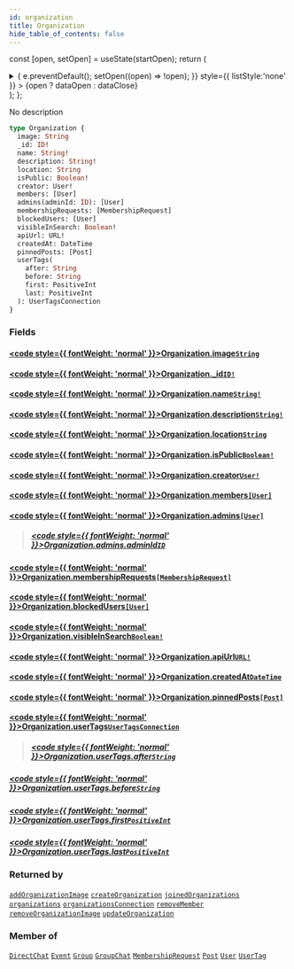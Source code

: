 ```yaml
---
id: organization
title: Organization
hide_table_of_contents: false
---
```






const [open, setOpen] = useState(startOpen);
return (
<details {...(open ? { open: true } : {})} className="details" style={{ border:'none', boxShadow:'none', background:'var(--ifm-background-color)' }}>
<summary
onClick={(e) => {
e.preventDefault();
setOpen((open) => !open);
}}
style={{ listStyle:'none' }} >
{open ? dataOpen : dataClose}
</summary>
{open && children}
</details>
);
};

No description

```graphql
type Organization {
  image: String
  _id: ID!
  name: String!
  description: String!
  location: String
  isPublic: Boolean!
  creator: User!
  members: [User]
  admins(adminId: ID): [User]
  membershipRequests: [MembershipRequest]
  blockedUsers: [User]
  visibleInSearch: Boolean!
  apiUrl: URL!
  createdAt: DateTime
  pinnedPosts: [Post]
  userTags(
    after: String
    before: String
    first: PositiveInt
    last: PositiveInt
  ): UserTagsConnection
}
```

### Fields

#### [<code style={{ fontWeight: 'normal' }}>Organization.<b>image</b></code>](#)<Bullet />[`String`](/schema/scalars/string) <Badge class="secondary" text="scalar"/>

>

#### [<code style={{ fontWeight: 'normal' }}>Organization.<b>\_id</b></code>](#)<Bullet />[`ID!`](/schema/scalars/id) <Badge class="secondary" text="non-null"/> <Badge class="secondary" text="scalar"/>

>

#### [<code style={{ fontWeight: 'normal' }}>Organization.<b>name</b></code>](#)<Bullet />[`String!`](/schema/scalars/string) <Badge class="secondary" text="non-null"/> <Badge class="secondary" text="scalar"/>

>

#### [<code style={{ fontWeight: 'normal' }}>Organization.<b>description</b></code>](#)<Bullet />[`String!`](/schema/scalars/string) <Badge class="secondary" text="non-null"/> <Badge class="secondary" text="scalar"/>

>

#### [<code style={{ fontWeight: 'normal' }}>Organization.<b>location</b></code>](#)<Bullet />[`String`](/schema/scalars/string) <Badge class="secondary" text="scalar"/>

>

#### [<code style={{ fontWeight: 'normal' }}>Organization.<b>isPublic</b></code>](#)<Bullet />[`Boolean!`](/schema/scalars/boolean) <Badge class="secondary" text="non-null"/> <Badge class="secondary" text="scalar"/>

>

#### [<code style={{ fontWeight: 'normal' }}>Organization.<b>creator</b></code>](#)<Bullet />[`User!`](/schema/objects/user) <Badge class="secondary" text="non-null"/> <Badge class="secondary" text="object"/>

>

#### [<code style={{ fontWeight: 'normal' }}>Organization.<b>members</b></code>](#)<Bullet />[`[User]`](/schema/objects/user) <Badge class="secondary" text="list"/> <Badge class="secondary" text="object"/>

>

#### [<code style={{ fontWeight: 'normal' }}>Organization.<b>admins</b></code>](#)<Bullet />[`[User]`](/schema/objects/user) <Badge class="secondary" text="list"/> <Badge class="secondary" text="object"/>

> ##### [<code style={{ fontWeight: 'normal' }}>Organization.admins.<b>adminId</b></code>](#)<Bullet />[`ID`](/schema/scalars/id) <Badge class="secondary" text="scalar"/>

#### [<code style={{ fontWeight: 'normal' }}>Organization.<b>membershipRequests</b></code>](#)<Bullet />[`[MembershipRequest]`](/schema/objects/membership-request) <Badge class="secondary" text="list"/> <Badge class="secondary" text="object"/>

>

#### [<code style={{ fontWeight: 'normal' }}>Organization.<b>blockedUsers</b></code>](#)<Bullet />[`[User]`](/schema/objects/user) <Badge class="secondary" text="list"/> <Badge class="secondary" text="object"/>

>

#### [<code style={{ fontWeight: 'normal' }}>Organization.<b>visibleInSearch</b></code>](#)<Bullet />[`Boolean!`](/schema/scalars/boolean) <Badge class="secondary" text="non-null"/> <Badge class="secondary" text="scalar"/>

>

#### [<code style={{ fontWeight: 'normal' }}>Organization.<b>apiUrl</b></code>](#)<Bullet />[`URL!`](/schema/scalars/url) <Badge class="secondary" text="non-null"/> <Badge class="secondary" text="scalar"/>

>

#### [<code style={{ fontWeight: 'normal' }}>Organization.<b>createdAt</b></code>](#)<Bullet />[`DateTime`](/schema/scalars/date-time) <Badge class="secondary" text="scalar"/>

>

#### [<code style={{ fontWeight: 'normal' }}>Organization.<b>pinnedPosts</b></code>](#)<Bullet />[`[Post]`](/schema/objects/post) <Badge class="secondary" text="list"/> <Badge class="secondary" text="object"/>

>

#### [<code style={{ fontWeight: 'normal' }}>Organization.<b>userTags</b></code>](#)<Bullet />[`UserTagsConnection`](/schema/objects/user-tags-connection) <Badge class="secondary" text="object"/>

> ##### [<code style={{ fontWeight: 'normal' }}>Organization.userTags.<b>after</b></code>](#)<Bullet />[`String`](/schema/scalars/string) <Badge class="secondary" text="scalar"/>

##### [<code style={{ fontWeight: 'normal' }}>Organization.userTags.<b>before</b></code>](#)<Bullet />[`String`](/schema/scalars/string) <Badge class="secondary" text="scalar"/>

>

##### [<code style={{ fontWeight: 'normal' }}>Organization.userTags.<b>first</b></code>](#)<Bullet />[`PositiveInt`](/schema/scalars/positive-int) <Badge class="secondary" text="scalar"/>

>

##### [<code style={{ fontWeight: 'normal' }}>Organization.userTags.<b>last</b></code>](#)<Bullet />[`PositiveInt`](/schema/scalars/positive-int) <Badge class="secondary" text="scalar"/>

>

### Returned by

[`addOrganizationImage`](/schema/mutations/add-organization-image) <Badge class="secondary" text="mutation"/><Bullet />[`createOrganization`](/schema/mutations/create-organization) <Badge class="secondary" text="mutation"/><Bullet />[`joinedOrganizations`](/schema/queries/joined-organizations) <Badge class="secondary" text="query"/><Bullet />[`organizations`](/schema/queries/organizations) <Badge class="secondary" text="query"/><Bullet />[`organizationsConnection`](/schema/queries/organizations-connection) <Badge class="secondary" text="query"/><Bullet />[`removeMember`](/schema/mutations/remove-member) <Badge class="secondary" text="mutation"/><Bullet />[`removeOrganizationImage`](/schema/mutations/remove-organization-image) <Badge class="secondary" text="mutation"/><Bullet />[`updateOrganization`](/schema/mutations/update-organization) <Badge class="secondary" text="mutation"/>

### Member of

[`DirectChat`](/schema/objects/direct-chat) <Badge class="secondary" text="object"/><Bullet />[`Event`](/schema/objects/event) <Badge class="secondary" text="object"/><Bullet />[`Group`](/schema/objects/group) <Badge class="secondary" text="object"/><Bullet />[`GroupChat`](/schema/objects/group-chat) <Badge class="secondary" text="object"/><Bullet />[`MembershipRequest`](/schema/objects/membership-request) <Badge class="secondary" text="object"/><Bullet />[`Post`](/schema/objects/post) <Badge class="secondary" text="object"/><Bullet />[`User`](/schema/objects/user) <Badge class="secondary" text="object"/><Bullet />[`UserTag`](/schema/objects/user-tag) <Badge class="secondary" text="object"/>
